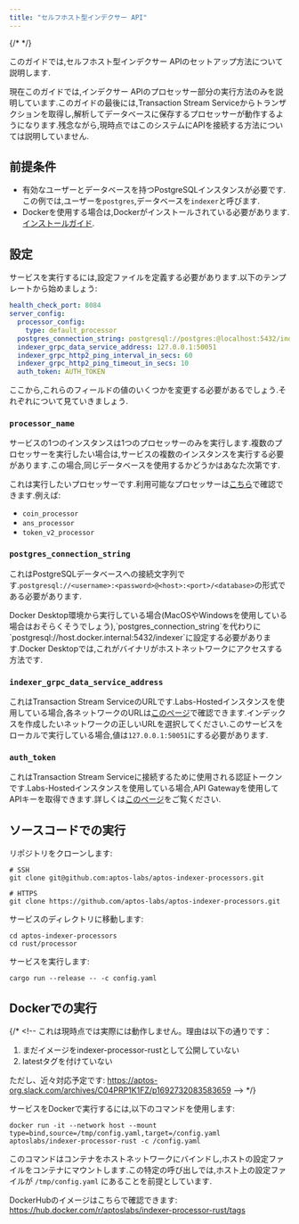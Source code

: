 ```yaml
---
title: "セルフホスト型インデクサー API"
---
```


{/* <IndexerBetaNotice></IndexerBetaNotice> */}






このガイドでは,セルフホスト型インデクサー APIのセットアップ方法について説明します.

<Aside type="caution">
  現在このガイドでは,インデクサー APIのプロセッサー部分の実行方法のみを説明しています.このガイドの最後には,Transaction Stream Serviceからトランザクションを取得し,解析してデータベースに保存するプロセッサーが動作するようになります.残念ながら,現時点ではこのシステムにAPIを接続する方法については説明していません.
</Aside>

## 前提条件

- 有効なユーザーとデータベースを持つPostgreSQLインスタンスが必要です.この例では,ユーザーを`postgres`,データベースを`indexer`と呼びます.
- Dockerを使用する場合は,Dockerがインストールされている必要があります.[インストールガイド](https://docs.docker.com/get-docker/).

## 設定

サービスを実行するには,設定ファイルを定義する必要があります.以下のテンプレートから始めましょう:

```yaml filename="config.yaml"
health_check_port: 8084
server_config:
  processor_config:
    type: default_processor
  postgres_connection_string: postgresql://postgres:@localhost:5432/indexer
  indexer_grpc_data_service_address: 127.0.0.1:50051
  indexer_grpc_http2_ping_interval_in_secs: 60
  indexer_grpc_http2_ping_timeout_in_secs: 10
  auth_token: AUTH_TOKEN
```

ここから,これらのフィールドの値のいくつかを変更する必要があるでしょう.それぞれについて見ていきましょう.

### `processor_name`

<Aside type="note">
  サービスの1つのインスタンスは1つのプロセッサーのみを実行します.複数のプロセッサーを実行したい場合は,サービスの複数のインスタンスを実行する必要があります.この場合,同じデータベースを使用するかどうかはあなた次第です.
</Aside>

これは実行したいプロセッサーです.利用可能なプロセッサーは[こちら](https://github.com/aptos-labs/aptos-indexer-processors/blob/main/rust/processor/src/processors/mod.rs#L23)で確認できます.例えば:

- `coin_processor`
- `ans_processor`
- `token_v2_processor`

### `postgres_connection_string`

これはPostgreSQLデータベースへの接続文字列です.`postgresql://<username>:<password>@<host>:<port>/<database>`の形式である必要があります.

<Aside type="caution">
  Docker Desktop環境から実行している場合(MacOSやWindowsを使用している場合はおそらくそうでしょう),`postgres_connection_string`を代わりに`postgresql://host.docker.internal:5432/indexer`に設定する必要があります.Docker Desktopでは,これがバイナリがホストネットワークにアクセスする方法です.
</Aside>

### `indexer_grpc_data_service_address`

これはTransaction Stream ServiceのURLです.Labs-Hostedインスタンスを使用している場合,各ネットワークのURLは[このページ](/ja/build/indexer/aptos-hosted)で確認できます.インデックスを作成したいネットワークの正しいURLを選択してください.このサービスをローカルで実行している場合,値は`127.0.0.1:50051`にする必要があります.

### `auth_token`

これはTransaction Stream Serviceに接続するために使用される認証トークンです.Labs-Hostedインスタンスを使用している場合,API Gatewayを使用してAPIキーを取得できます.詳しくは[このページ](/ja/build/indexer/aptos-hosted)をご覧ください.

## ソースコードでの実行

リポジトリをクローンします:

```shellscript filename="Terminal"
# SSH
git clone git@github.com:aptos-labs/aptos-indexer-processors.git

# HTTPS
git clone https://github.com/aptos-labs/aptos-indexer-processors.git
```

サービスのディレクトリに移動します:

```shellscript filename="Terminal"
cd aptos-indexer-processors
cd rust/processor
```

サービスを実行します:

```shellscript filename="Terminal"
cargo run --release -- -c config.yaml
```

## Dockerでの実行

{/* <!--
  これは現時点では実際には動作しません。理由は以下の通りです：

  1. まだイメージをindexer-processor-rustとして公開していない
  2. latestタグを付けていない

  ただし、近々対応予定です: https://aptos-org.slack.com/archives/C04PRP1K1FZ/p1692732083583659
  --> */}

サービスをDockerで実行するには,以下のコマンドを使用します:

```shellscript filename="Terminal"
docker run -it --network host --mount type=bind,source=/tmp/config.yaml,target=/config.yaml aptoslabs/indexer-processor-rust -c /config.yaml
```

このコマンドはコンテナをホストネットワークにバインドし,ホストの設定ファイルをコンテナにマウントします.この特定の呼び出しでは,ホスト上の設定ファイルが `/tmp/config.yaml` にあることを前提としています.

DockerHubのイメージはこちらで確認できます: https://hub.docker.com/r/aptoslabs/indexer-processor-rust/tags
